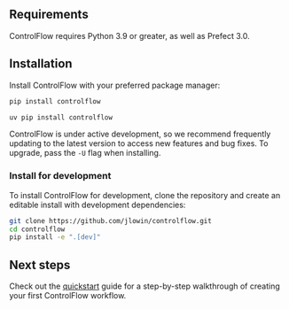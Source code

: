 ## Requirements

ControlFlow requires Python 3.9 or greater, as well as Prefect 3.0.

## Installation

Install ControlFlow with your preferred package manager:
<CodeGroup>
    
```bash pip
pip install controlflow 
```

```bash uv
uv pip install controlflow 
```
</CodeGroup>

ControlFlow is under active development, so we recommend frequently updating to the latest version to access new features and bug fixes. To upgrade, pass the `-U` flag when installing.


### Install for development

To install ControlFlow for development, clone the repository and create an editable install with development dependencies:

```bash
git clone https://github.com/jlowin/controlflow.git
cd controlflow
pip install -e ".[dev]"
```

## Next steps

Check out the [quickstart](/quickstart) guide for a step-by-step walkthrough of creating your first ControlFlow workflow.

